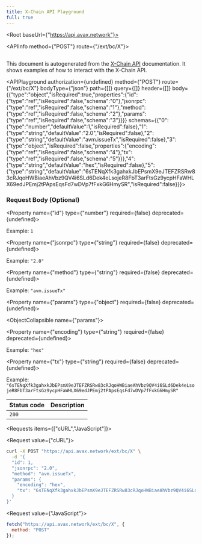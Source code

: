 ```yaml
---
title: X-Chain API Playground
full: true
---
```



<Root baseUrl={"https://api.avax.network"}>

<API>

<APIInfo method={"POST"} route={"/ext/bc/X"}>

## 

This document is autogenerated from the [X-Chain API](https://docs.avax.network/docs/api-reference/x-chain/api) documentation. It shows examples of how to interact with the X-Chain API.

<APIPlayground authorization={undefined} method={"POST"} route={"/ext/bc/X"} bodyType={"json"} path={[]} query={[]} header={[]} body={{"type":"object","isRequired":true,"properties":{"id":{"type":"ref","isRequired":false,"schema":"0"},"jsonrpc":{"type":"ref","isRequired":false,"schema":"1"},"method":{"type":"ref","isRequired":false,"schema":"2"},"params":{"type":"ref","isRequired":false,"schema":"3"}}}} schemas={{"0":{"type":"number","defaultValue":1,"isRequired":false},"1":{"type":"string","defaultValue":"2.0","isRequired":false},"2":{"type":"string","defaultValue":"avm.issueTx","isRequired":false},"3":{"type":"object","isRequired":false,"properties":{"encoding":{"type":"ref","isRequired":false,"schema":"4"},"tx":{"type":"ref","isRequired":false,"schema":"5"}}},"4":{"type":"string","defaultValue":"hex","isRequired":false},"5":{"type":"string","defaultValue":"6sTENqXfk3gahxkJbEPsmX9eJTEFZRSRw83cRJqoHWBiaeAhVbz9QV4i6SLd6Dek4eLsojeR8FbT3arFtsGz9ycpHFaWHLX69edJPEmj2tPApsEqsFd7wDVp7fFxkG6HmySR","isRequired":false}}}>

</APIPlayground>

### Request Body (Optional)

<Property name={"id"} type={"number"} required={false} deprecated={undefined}>

<span>Example: `1`</span>

</Property>

<Property name={"jsonrpc"} type={"string"} required={false} deprecated={undefined}>

<span>Example: `"2.0"`</span>

</Property>

<Property name={"method"} type={"string"} required={false} deprecated={undefined}>

<span>Example: `"avm.issueTx"`</span>

</Property>

<Property name={"params"} type={"object"} required={false} deprecated={undefined}>

<ObjectCollapsible name={"params"}>

<Property name={"encoding"} type={"string"} required={false} deprecated={undefined}>

<span>Example: `"hex"`</span>

</Property>

<Property name={"tx"} type={"string"} required={false} deprecated={undefined}>

<span>Example: `"6sTENqXfk3gahxkJbEPsmX9eJTEFZRSRw83cRJqoHWBiaeAhVbz9QV4i6SLd6Dek4eLsojeR8FbT3arFtsGz9ycpHFaWHLX69edJPEmj2tPApsEqsFd7wDVp7fFxkG6HmySR"`</span>

</Property>

</ObjectCollapsible>

</Property>

| Status code | Description |
| ----------- | ----------- |
| `200` |  |

</APIInfo>

<APIExample>

<Requests items={["cURL","JavaScript"]}>

<Request value={"cURL"}>

```bash
curl -X POST "https://api.avax.network/ext/bc/X" \
  -d '{
  "id": 1,
  "jsonrpc": "2.0",
  "method": "avm.issueTx",
  "params": {
    "encoding": "hex",
    "tx": "6sTENqXfk3gahxkJbEPsmX9eJTEFZRSRw83cRJqoHWBiaeAhVbz9QV4i6SLd6Dek4eLsojeR8FbT3arFtsGz9ycpHFaWHLX69edJPEmj2tPApsEqsFd7wDVp7fFxkG6HmySR"
  }
}'
```

</Request>

<Request value={"JavaScript"}>

```js
fetch("https://api.avax.network/ext/bc/X", {
  method: "POST"
});
```

</Request>

</Requests>

</APIExample>

</API>

</Root>